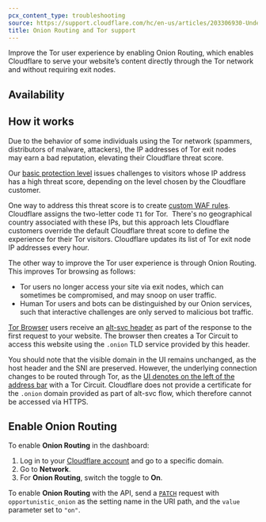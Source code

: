 ```yaml
---
pcx_content_type: troubleshooting
source: https://support.cloudflare.com/hc/en-us/articles/203306930-Understanding-Cloudflare-Tor-support-and-Onion-Routing
title: Onion Routing and Tor support
---
```



Improve the Tor user experience by enabling Onion Routing, which enables Cloudflare to serve your website’s content directly through the Tor network and without requiring exit nodes.

## Availability

<FeatureTable id="network.onion_routing" />

## How it works

Due to the behavior of some individuals using the Tor network (spammers, distributors of malware, attackers), the IP addresses of Tor exit nodes may earn a bad reputation, elevating their Cloudflare threat score.

Our [basic protection level](/waf/tools/security-level/) issues challenges to visitors whose IP address has a high threat score, depending on the level chosen by the Cloudflare customer.

One way to address this threat score is to create [custom WAF rules](/waf/custom-rules/). Cloudflare assigns the two-letter code `T1` for Tor.  There's no geographical country associated with these IPs, but this approach lets Cloudflare customers override the default Cloudflare threat score to define the experience for their Tor visitors. Cloudflare updates its list of Tor exit node IP addresses every hour.

The other way to improve the Tor user experience is through Onion Routing. This improves Tor browsing as follows:

- Tor users no longer access your site via exit nodes, which can sometimes be compromised, and may snoop on user traffic.
- Human Tor users and bots can be distinguished by our Onion services, such that interactive challenges are only served to malicious bot traffic.

[Tor Browser](https://tb-manual.torproject.org/about/) users receive an [alt-svc header](https://httpwg.org/specs/rfc7838.html#alt-svc) as part of the response to the first request to your website. The browser then creates a Tor Circuit to access this website using the `.onion` TLD service provided by this header.

You should note that the visible domain in the UI remains unchanged, as the host header and the SNI are preserved. However, the underlying connection changes to be routed through Tor, as the [UI denotes on the left of the address bar](https://tb-manual.torproject.org/managing-identities/#managing-identities) with a Tor Circuit. Cloudflare does not provide a certificate for the `.onion` domain provided as part of alt-svc flow, which therefore cannot be accessed via HTTPS.

## Enable Onion Routing

<Tabs syncKey="dashPlusAPI"> <TabItem label="Dashboard">

To enable **Onion Routing** in the dashboard:

1. Log in to your [Cloudflare account](https://dash.cloudflare.com) and go to a specific domain.
2. Go to **Network**.
3. For **Onion Routing**, switch the toggle to **On**.

</TabItem> <TabItem label="API">

To enable **Onion Routing** with the API, send a [`PATCH`](/api/resources/zones/subresources/settings/methods/edit/) request with `opportunistic_onion` as the setting name in the URI path, and the `value` parameter set to `"on"`.

</TabItem> </Tabs>
